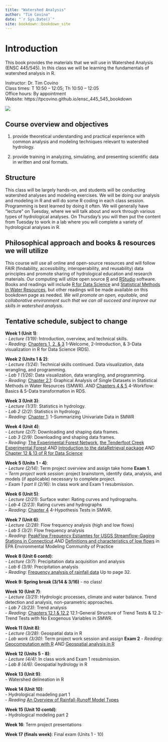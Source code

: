 ```yaml
--- 
title: "Watershed Analysis"
author: "Tim Covino"
date: "`r Sys.Date()`"
site: bookdown::bookdown_site
---
```


# Introduction

This book provides the materials that we will use in Watershed Analysis (ENSC 445/545). In this class we will be learning the fundamentals of watershed analysis in R. 

Instructor: Dr. Tim Covino\
Class times: T 10:50 – 12:05; Th 10:50 – 12:05\
Office hours: By appointment\
Website: https://tpcovino.github.io/ensc_445_545_bookdown

![](images/big-hole-river-lead.jpeg)

## Course overview and objectives 

(1) provide theoretical understanding and practical experience with common analysis and modeling techniques relevant to watershed hydrology. 

(2) provide training in analyzing, simulating, and presenting scientific data in written and oral formats.

## Structure 
This class will be largely hands-on, and students will be conducting watershed analyses and modeling exercises. We will be doing our analysis and modeling in R and will do some R coding in each class session. Programming is best learned by doing it often. We will generally have "lecture" on Tuesday, where we will talk about and work through various types of hydrological analyses. On Thursday's you will then put the content from Tuesday to work in a lab where you will complete a variety of hydrological analyses in R. 


## Philosophical approach and books & resources we will utilize 
This course will use all online and open-source resources and will follow FAIR (findability, accessibility, interoperability, and reusability) data principles and promote sharing of hydrological education and research materials. Our computing will utilze open source [R](https://cran.rstudio.com/) and [RStudio](https://posit.co/download/rstudio-desktop/) software. Books and readings will include [R for Data Science](https://r4ds.had.co.nz/index.html) and [Statistical Methods in Water Resources](https://pubs.usgs.gov/tm/04/a03/tm4a3.pdf), but other readings will be made available on this bookdown page as needed. *We will promote an open, equitable, and collaborative environment such that we can all succeed and improve our skills in watershed analysis*.  
 
## Tentative schedule, subject to change

**Week 1 (Unit 1)**: <br> 
- *Lecture (1/19)*: Introduction, overview, and technical skills.\
- *Reading*: [Chapters 1, 2, & 3](https://r4ds.had.co.nz/introduction.html){target="_blank"} 1-Welcome, 2-Introduction, & 3-Data visualization in R for Data Science (RDS).

**Week 2 (Units 1 & 2)**: <br>
- *Lecture (1/24)*: Technical skills continued. Data visualization, data wrangling, and programming. <br>
- *Lab 1 (1/26)*: Data visualization, data wrangling, and programming. <br>
- *Reading*: [Chapter 2.1](https://pubs.usgs.gov/tm/04/a03/tm4a3.pdf){target="_blank"}: Graphical Analysis of Single Datasets in Statistical Methods in Water Resources (SMWR).
*AND* [Chapters 4 & 5](https://r4ds.had.co.nz/workflow-basics.html){target="_blank"} 4-Workflow: Basics & 5-Data transformation in RDS. <br>

**Week 3 (Unit 3)**: <br>
- *Lecture (1/31)*: Statistics in hydrology. <br>
- *Lab 2 (2/2)*: Statistics in hydrology. <br>
- *Reading*: [Chapter 1](https://pubs.usgs.gov/tm/04/a03/tm4a3.pdf){target="_blank"}: 1-Summarizing Univariate Data in SMWR 

**Week 4 (Unit 4)**: <br> 
- *Lecture (2/7)*: Downloading and shaping data frames.<br>
- *Lab 3 (2/9)*: Downloading and shaping data frames. <br>
- *Reading*: [The Experimental Forest Network](https://www.fs.usda.gov/research/forestsandranges), [the Tenderfoot Creek Experimental Forest](https://www.fs.usda.gov/rmrs/experimental-forests-and-ranges/tenderfoot-creek-experimental-forest/)
*AND* [Introduction to the dataRetrieval package](https://cran.r-project.org/web/packages/dataRetrieval/vignettes/dataRetrieval.html){target="_blank"}
*AND* [Chapter 12 & 13 of R for Data Science](https://r4ds.had.co.nz/tidy-data.html){target="_blank"}

**Week 5 (Units 1 - 4)**: <br> 
- *Lecture (2/14)*: Term project overview and assign take home **Exam 1**. <br>
- *Term project work session*: project brainstorm, identify data, analysis, and models (if applicable) necessary to complete project. <br>
- *Exam 1 part II (2/16)*: In class work and Exam 1 resubmission.

**Week 6 (Unit 5)**: <br>
- *Lecture (2/21)*: Surface water: Rating curves and hydrographs. <br>
- *Lab 4 (2/23)*: Rating curves and hydrographs <br>
- *Reading*: [Chapter 4](https://pubs.usgs.gov/tm/04/a03/tm4a3.pdf){target="_blank"} 4-Hypothesis Tests in SMWR. 

**Week 7 (Unit 6)**: <br>
- *Lecture (2/28)*: Flow frequency analysis (high and low flows) <br>
- *Lab 5 (3/2)*: Flow frequency analysis <br>
- *Reading*: [PeakFlow Frequency Estiamtes for USGS Streamflow-Gaging Stations in Connecticut](https://pubs.usgs.gov/wri/wri034196/wrir03-4196.pdf){target="_blank"}
*AND* [Definitions and characteristics of low flows](https://www.epa.gov/ceam/definition-and-characteristics-low-flows#1Q10){target="_blank"} in EPA Environmental Modeling Community of Practice

**Week 8 (Unit 6 contd)**: <br>
- *Lecture (3/7)*: Precipitation data acquisition and analysis <br>
- *Lab 6 (3/9)*: Precipitation analysis <br>
- *Reading*: [Frequency analysis of rainfall data](https://indico.ictp.it/event/a12165/session/21/contribution/16/material/0/0.pdf){target="_blank"} Up to page 32. 

**Week 9: Spring break (3/14 & 3/16)** - no class!

**Week 10 (Unit 7)**: <br> 
- *Lecture (3/21)*: Hydrologic processes, climate and water balance. Trend detection and analysis, non-parametric approaches.<br>
- *Lab 7 (3/23)*: Trend analysis <br>
- *Reading*: [Chapters 12.1 & 12.2](https://pubs.usgs.gov/tm/04/a03/tm4a3.pdf){target="_blank"} 12.1-General Structure of Trend Tests & 12.2-Trend Tests with No Exogenous Variables in SMWR. 

**Week 11 (Unit 8)**: <br>
- *Lecture (3/28)*: Geospatial data in R <br>
- *Lab work (3/30)*: Term project work session and assign **Exam 2**
- *Reading*: [Geocomputation with R](https://geocompr.robinlovelace.net/intro.html){target="_blank"}
*AND* [Geospatial analysis in R](https://pjbartlein.github.io/REarthSysSci/geospatial.html){target="_blank"}

**Week 12 (Units 5 - 8)**: <br>
- *Lecture (4/4)*: In class work and Exam 1 resubmission. <br>
- *Lab 8 (4/6)*: Geospatial hydrology in R

**Week 13 (Unit 9)**: <br>
- Watershed delineation in R

**Week 14 (Unit 10)**: <br>
- Hydrological moadeling part 1 <br>
- *Reading* [An Overview of Rainfall-Runoff Model Types](https://cfpub.epa.gov/si/si_public_record_report.cfm?dirEntryId=339328&Lab=NERL){target="_blank"}

**Week 15 (Unit 10 contd)**: <br>
- Hydrological modeling part 2

**Week 16**: Term project presentations

**Week 17 (finals week)**: Final exam (Units 1 - 10)










